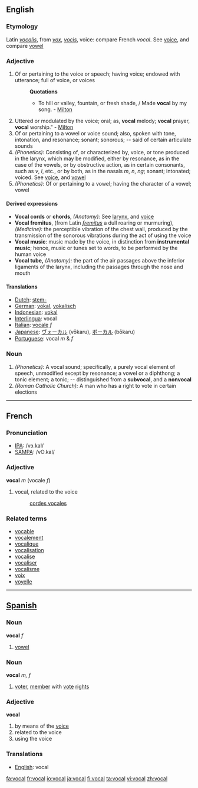 ==English==
===Etymology===
Latin ''[[vocalis]]'', from ''[[vox]]'', ''[[vocis]]'', voice:  compare French ''vocal''.  See [[voice]], and compare [[vowel]]
===Adjective===
#Of or pertaining to the voice or speech; having voice; endowed with utterance; full of voice, or voices
#:'''Quotations'''
#:*To hill or valley, fountain, or fresh shade, / Made '''vocal''' by my song. - [[Milton]]
#Uttered or modulated by the voice; oral; as, '''vocal''' melody; '''vocal''' prayer, '''vocal''' worship." - [[Milton]]
#Of or pertaining to a vowel or voice sound; also, spoken with tone, intonation, and resonance; sonant; sonorous; -- said of certain articulate sounds
#''(Phonetics):'' Consisting of, or characterized by, voice, or tone produced in the larynx, which may be modified, either by resonance, as in the case of the vowels, or by obstructive action, as in certain consonants, such as ''v'', ''l'', etc., or by both, as in the nasals ''m'', ''n'', ''ng''; sonant; intonated; voiced.  See [[voice]], and [[vowel]]
#''(Phonetics):'' Of or pertaining to a vowel; having the character of a vowel; vowel
====Derived expressions====
*'''Vocal cords''' or '''chords''', ''(Anatomy):'' See [[larynx]], and [[voice]]
*'''Vocal fremitus''', (from Latin ''[[fremitus]]'' a dull roaring or murmuring), ''(Medicine):'' the perceptible vibration of the chest wall, produced by the transmission of the sonorous vibrations during the act of using the voice
*'''Vocal music''': music made by the voice, in distinction from '''instrumental music'''; hence, music or tunes set to words, to be performed by the human voice
*'''Vocal tube,''' ''(Anatomy):'' the part of the air passages above the inferior ligaments of the larynx, including the passages through the nose and mouth
==== Translations ====
*[[Dutch]]: [[stem-]]
*[[German]]: [[vokal]], [[vokalisch]]
*[[Indonesian]]: [[vokal]]
*[[Interlingua]]: vocal
*[[Italian]]: [[vocale]] ''f''
*[[Japanese]]: [[ヴォーカル]] (vōkaru), [[ボーカル]] (bōkaru)
*[[Portuguese]]: vocal ''m'' & ''f''

===Noun===
#''(Phonetics):'' A vocal sound; specifically, a purely vocal element of speech, unmodified except by resonance; a vowel or a diphthong; a tonic element; a tonic; -- distinguished from a '''subvocal''', and a '''nonvocal'''
#''(Roman Catholic Church):'' A man who has a right to vote in certain elections
----

==French==

===Pronunciation===
*[[w:IPA|IPA]]: /vɔ.kal/
*[[w:SAMPA|SAMPA]]: /vO.kal/

=== Adjective ===
{{fr-infl-adj|sm=vocal|sf=vocale|pm=vocaux|pf=vocales|smp=vɔ.kal|sfp=vɔ.kal|pmp=vɔ.kɔ|pfp=vɔ.kal}}
'''vocal''' ''m'' (vocale ''f'')
# vocal, related to the voice
#: [[cordes vocales]]

=== Related terms ===
*[[vocable]]
*[[vocalement]]
*[[vocalique]]
*[[vocalisation]]
*[[vocalise]]
*[[vocaliser]]
*[[vocalisme]]
*[[voix]]
*[[voyelle]]

----

==[[Spanish]]==
=== Noun ===
'''vocal''' ''f''
# [[vowel]]

=== Noun ===
'''vocal''' ''m, f''
# [[voter]], [[member]] with [[voting|vote]] [[right]]s

=== Adjective ===
'''vocal'''
# by means of the [[voice]]
# related to the voice
# using the voice

=== Translations ===
*[[English]]: vocal

[[fa:vocal]]
[[fr:vocal]]
[[io:vocal]]
[[ja:vocal]]
[[fi:vocal]]
[[ta:vocal]]
[[vi:vocal]]
[[zh:vocal]]